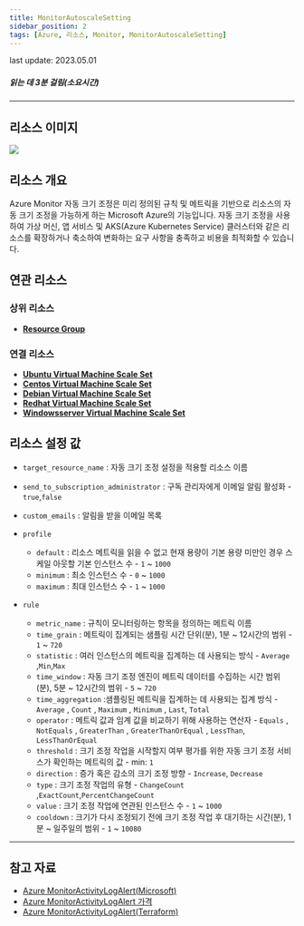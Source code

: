 ```yaml
---
title: MonitorAutoscaleSetting
sidebar_position: 2
tags: [Azure, 리소스, Monitor, MonitorAutoscaleSetting]
---
```



<span className="theme-doc-version-badge badge badge--secondary">
    last update: 2023.05.01
</span>

##### 읽는 데 3분 걸림(소요시간)

*****

## 리소스 이미지
<img src={icon} />

## 리소스 개요
Azure Monitor 자동 크기 조정은 미리 정의된 규칙 및 메트릭을 기반으로 리소스의 자동 크기 조정을 가능하게 하는 Microsoft Azure의 기능입니다. 
자동 크기 조정을 사용하여 가상 머신, 앱 서비스 및 AKS(Azure Kubernetes Service) 클러스터와 같은 리소스를 확장하거나 축소하여 변화하는 요구 사항을 충족하고 비용을 최적화할 수 있습니다.


## 연관 리소스
### 상위 리소스
- [**Resource Group**](https://docs.cstudio.app/docs/resource/azure/Base/ResourceGroup)

### 연결 리소스
- [**Ubuntu Virtual Machine Scale Set**](https://docs.cstudio.app/docs/resource/azure/Compute/CentosVirtualMachineScaleSet)
- [**Centos Virtual Machine Scale Set**](https://docs.cstudio.app/docs/resource/azure/Compute/UbuntuVirtualMachineScaleSet)
- [**Debian Virtual Machine Scale Set**](https://docs.cstudio.app/docs/resource/azure/Compute/DebianVirtualMachineScaleSet)
- [**Redhat Virtual Machine Scale Set**](https://docs.cstudio.app/docs/resource/azure/Compute/RedhatVirtualMachineScaleSet)
- [**Windowsserver Virtual Machine Scale Set**](https://docs.cstudio.app/docs/resource/azure/Compute/WindowsserverVirtualMachineScaleSet)



## 리소스 설정 값
- ```target_resource_name``` : 자동 크기 조정 설정을 적용할 리소스 이름 

- ```send_to_subscription_administrator``` : 구독 관리자에게 이메일 알림 활성화 -  ```true```,```false```

- ```custom_emails``` : 알림을 받을 이메일 목록
   
- ```profile``` 
    + ```default``` : 리소스 메트릭을 읽을 수 없고 현재 용량이 기본 용량 미만인 경우 스케일 아웃할 기본 인스턴스 수 - ```1``` ~ ```1000```
    + ```minimum``` : 최소 인스턴스 수  - ```0``` ~ ```1000```
    + ```maximum``` : 최대 인스턴스 수  - ```1``` ~ ```1000```

- ```rule``` 
    + ```metric_name``` : 규칙이 모니터링하는 항목을 정의하는 메트릭 이름
    + ```time_grain``` : 메트릭이 집계되는 샘플링 시간 단위(분), 1분 ~ 12시간의 범위  - ```1``` ~ ```720```
    + ```statistic``` : 여러 인스턴스의 메트릭을 집계하는 데 사용되는 방식  - ```Average``` ,```Min```,```Max```
    + ```time_window``` : 자동 크기 조정 엔진이 메트릭 데이터를 수집하는 시간 범위(분), 5분 ~ 12시간의 범위 - ```5``` ~ ```720```
    + ```time_aggregation``` :샘플링된 메트릭을 집계하는 데 사용되는 집계 방식  - ```Average``` , ```Count``` , ```Maximum``` , ```Minimum``` , ```Last```, ```Total```
    + ```operator``` : 메트릭 값과 임계 값을 비교하기 위해 사용하는 연산자 - ```Equals``` , ```NotEquals``` , ```GreaterThan``` , ```GreaterThanOrEqual``` , ```LessThan```, ```LessThanOrEqual```
    + ```threshold``` : 크기 조정 작업을 시작할지 여부 평가를 위한 자동 크기 조정 서비스가 확인하는 메트릭의 값 - min: ```1```
    + ```direction``` : 증가 혹은 감소의 크기 조정 방향  - ```Increase```, ```Decrease```
    + ```type``` : 크기 조정 작업의 유형  - ```ChangeCount``` ,```ExactCount```,```PercentChangeCount```
    + ```value``` : 크기 조정 작업에 연관된 인스턴스 수  - ```1``` ~ ```1000```
    + ```cooldown``` : 크기가 다시 조정되기 전에 크기 조정 작업 후 대기하는 시간(분), 1분 ~ 일주일의 범위  - ```1``` ~ ```10080```








*****
## 참고 자료
- [Azure MonitorActivityLogAlert(Microsoft)](https://learn.microsoft.com/en-us/azure/azure-monitor/overview)
- [Azure MonitorActivityLogAlert 가격](https://azure.microsoft.com/ko-kr/pricing/details/monitor/) 
- [Azure MonitorActivityLogAlert(Terraform)](https://registry.terraform.io/providers/hashicorp/azurerm/latest/docs/resources/monitor_autoscale_setting)

